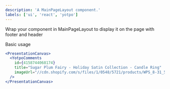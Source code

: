 ```yaml
---
description: 'A MainPageLayout component.'
labels: ['ui', 'react', 'yotpo']
---
```



Wrap your component in MainPageLayout to display it on the page with footer and header

Basic usage
```jsx live
<PresentationCanvas>
  <YotpoComments
    id={4158744068174}
    title="Sugar Plum Fairy - Holiday Satin Collection - Candle Ring"
    imageUrl="//cdn.shopify.com/s/files/1/0548/5721/products/WPS_8-31_50_b06daae1-1c36-4a41-9a28-47b57be05b0f_grande.jpg?v=1604605991"
  />
</PresentationCanvas>
```

